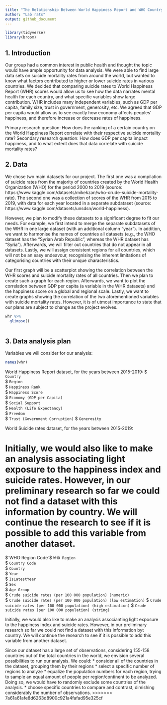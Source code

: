 ```yaml
---
title: "The Relationship Between World Happiness Report and WHO Country Suicide Rates - an Analysis"
author: "Lab rats"
output: github_document
---
```


```r
library(tidyverse)
library(broom)
```

## 1. Introduction
Our group had a common interest in public health and thought the topic would have ample opportunity for data analysis. 
We were able to find large data sets on suicide mortality rates from around the world, but wanted to know what factors contributed to higher or lower suicide rates in various countries.
We decided that comparing suicide rates to World Happiness Report (WHR) scores would allow us to see how the data narrates mental health for each country, and what specific variables show large contribution. 
WHR includes many independent variables, such as GDP per capita, family size, trust in government, generosity, etc.
We agreed that GDP per capita would allow us to see exactly how economy affects peoples' happiness, and therefore increase or decrease rates of happiness. 

Primary research question: How does the ranking of a certain country on the World Happiness Report correlate with their respective suicide mortality rate?
Secondary research question: How does GDP per capita impact happiness, and to what extent does that data correlate with suicide mortality rates?


## 2. Data

We chose two main datasets for our project. The first one was a compilation of suicide rates from the majority of countries created by the World Health Organization (WHO) 
for the period 2000 to 2019 (source: https://www.kaggle.com/datasets/mikekzan/who-crude-suicide-mortality-rate). 
The second one was a collection of scores of the WHR from 2015 to 2019, with data for each year located in a separate subdataset (source: https://www.kaggle.com/datasets/unsdsn/world-happiness).

However, we plan to modify these datasets to a significant degree to fit our needs. For example, we first intend to merge
the separate subdatasets of the WHR in one large dataset (with an additional column "year"). In addition, we want to harmonise the names of countries
all datasets (e.g., the WHO dataset has the "Syrian Arab Republic", whereas the WHR dataset has "Syria"). Afterwards, we will filter out countries that
do not appear in all datasets. Lastly, we will assign consistent regions for all countries, which will not be an easy endeavour,
recognising the inherent limitations of categorising countries with their unique characteristics.

Our first graph will be a scatterplot showing the correlation between the WHR scores and suicide mortality rates of all countries. Then we plan to
create such a graph for each region. Afterwards, we want to plot the correlation between GDP per capita (a variable in the WHR datasets) and the
happiness score on a global and regional scale. Lastly, we want to create graphs showing the correlation of the two aforementioned variables
with suicide mortality rates. However, it is of utmost importance to state that our plans are subject to change as the project evolves.

```r

whr %>%
  glimpse() 
  
```


## 3. Data analysis plan
Variables we will consider for our analysis: 

```r

names(whr)

```


World Happiness Report dataset, for the years between 2015-2019: 
$ `Country`                         
$ `Region`                          
$ `Happiness Rank`                
$ `Happiness Score`                               
$ `Economy (GDP per Capita)`      
$ `Social Support`                         
$ `Health (Life Expectancy)`      
$ `Freedom`                         
$ `Trust (Government Corruption)` 
$ `Generosity `                     


World Suicide rates dataset, for the years between 2015-2019: 

Initially, we would also like to make an analysis associating light exposure to the happiness index and suicide rates. However, in our preliminary research so far we could not find a dataset with this information by country. We will continue the research to see if it is possible to add this variable from another dataset. 
=======

$`WHO Region Code`                                                
$ `WHO Region`                                                    
$ `Country Code`                                                  
$ `Country`                                                      
$ `Year`                                                         
$ `IsLatestYear`                                                 
$ `Sex`                                                           
$ `Age Group`                                                     
$ `Crude suicide rates (per 100 000 population) (numeric)`        
$ `Crude suicide rates (per 100 000 population) (low estimation)` 
$ `Crude suicide rates (per 100 000 population) (high estimation)`
$ `Crude suicide rates (per 100 000 population) (string)`

Initially, we would also like to make an analysis associanting light exposure to the happiness index and suicide rates. 
However, in our preliminary research so far we could not find a dataset with this information byt country. We will continue the research to see if it is possible to add this variable from another dataset. 

Since our dataset has a large set of observations, considering 155-158 countries out of the total countries in the world, we envision several possibilities to run our analysis. We could: 
* consider all of the countries in the dataset, grouping them by their regions 
* select a specific number of regions to analyze 
* equalize the population numbers for each region, trying to sample an equal amount of people per region/continent to be analyzed. Doing so, we would have to randomly exclude some countries of the analysis. 
*  choose specific countries to compare and contrast, dimishing considerably the number of observations. 
>>>>>>> 7a61a61afe8d6263d8900c921a4fafad95e325cf

